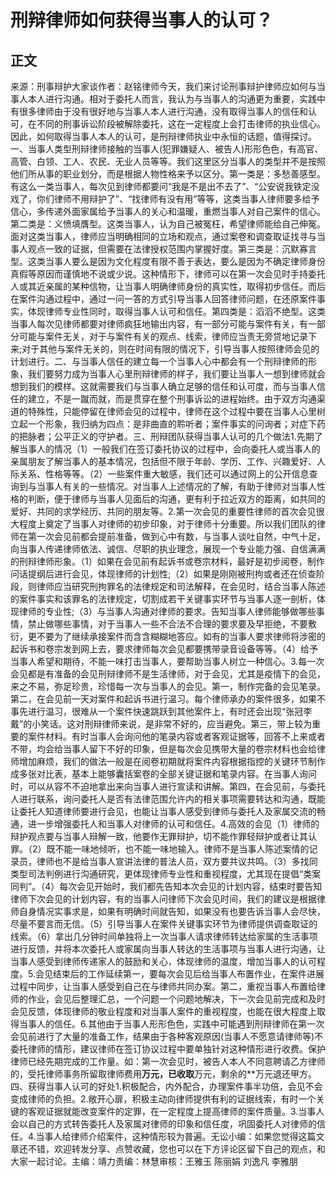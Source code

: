 # 刑辩律师如何获得当事人的认可？
## 正文
来源：刑事辩护大家谈作者：赵铭律师今天，我们来讨论刑事辩护律师应如何与当事人本人进行沟通。相对于委托人而言，我认为与当事人的沟通更为重要，实践中有很多律师由于没有很好地与当事人本人进行沟通，没有取得当事人的信任和认可，在不同的刑事诉讼阶段被解除委托，这在一定程度上会打击律师的执业信心。因此，如何取得当事人本人的认可，是刑辩律师执业中永恒的话题，值得探讨。一、当事人类型刑辩律师接触的当事人(犯罪嫌疑人、被告人)形形色色，有高官、高管、白领、工人、农民、无业人员等等。我们这里区分当事人的类型并不是按照他们所从事的职业划分，而是根据人物性格来予以区分。第一类是：多愁善感型。有这么一类当事人，每次见到律师都要问“我是不是出不去了”、“公安说我铁定没戏了，你们律师不用辩护了”、“找律师有没有用”等等，这类当事人律师要多给予信心，多传递外面家属给予当事人的关心和温暖，重燃当事人对自己案件的信心。第二类是：义愤填膺型。这类当事人，认为自己被冤枉，希望律师能给自己伸冤。面对这类当事人，律师应当明确相同的立场和观点，通过案卷和调查取证找寻与当事人观点一致的证据，但需要在法律授权范围内掌握好度。第三类是：沉默寡言型。这类当事人要么是因为文化程度有限不善于表达，要么是因为不确定律师身份真假等原因而谨慎地不说或少说。这种情形下，律师可以在第一次会见时手持委托人或其近亲属的某种信物，让当事人明确律师身份的真实性，取得初步信任。而后在案件沟通过程中，通过一问一答的方式引导当事人回答律师问题，在还原案件事实，体现律师专业性同时，取得当事人认可和信任。第四类是：滔滔不绝型。这类当事人每次见律师都要对律师疯狂地输出内容，有一部分可能与案件有关，有一部分可能与案件无关，对于与案件有关的观点、线索，律师应当责无旁贷地记录下来;对于其他与案件无关的，则在时间有限的情况下，引导当事人按照律师会见的计划进行。二、与当事人信任的建立每一个当事人心中都会有一个刑辩律师的形象，我们要努力成为当事人心里刑辩律师的样子，我们要让当事人一想到律师就会想到我们的模样。这就需要我们与当事人确立足够的信任和认可度，而与当事人信任的建立，不是一蹴而就，而是贯穿在整个刑事诉讼的进程始终。由于双方沟通渠道的特殊性，只能停留在律师会见的过程中，律师在这个过程中要在当事人心里树立起一个形象，我归纳为四点：是非曲直的聆听者；案件事实的问询者；对症下药的把脉者；公平正义的守护者。三、刑辩团队获得当事人认可的几个做法1.先期了解当事人的情况（1）一般我们在签订委托协议的过程中，会向委托人或当事人的亲属朋友了解当事人的基本情况，包括但不限于年龄、学历、工作、兴趣爱好、人际关系、性格等等。（2）一些案件重大敏感，我们还可以通过网上的公开信息查询到与当事人有关的一些情况。对当事人上述情况的了解，有助于律师对当事人性格的判断，便于律师与当事人见面后的沟通，更有利于拉近双方的距离，如共同的爱好、共同的求学经历、共同的朋友等。2.第一次会见的重要性律师的首次会见很大程度上奠定了当事人对律师的初步印象，对于律师十分重要。所以我们团队的律师在第一次会见前都会提前准备，做到心中有数，与当事人谈吐自然，中气十足，向当事人传递律师依法、诚信、尽职的执业理念，展现一个专业能力强、自信满满的刑辩律师形象。（1）如果在会见前有起诉书或卷宗材料，最好是初步阅卷，制作问话提纲后进行会见，体现律师的计划性;（2）如果是刚刚被刑拘或者还在侦查阶段，则律师应当研究刑拘罪名的法律规定和司法解释，在会见时，结合当事人陈述的案件事实和该罪名的法律规定，切割成若干关键事实环节与当事人逐一剖析，体现律师的专业性;（3）与当事人沟通对律师的要求。告知当事人律师能够做哪些事情，禁止做哪些事情，对于当事人一些不合法不合理的要求要及早拒绝，不要敷衍，更不要为了继续承接案件而含含糊糊地答应。如有的当事人要求律师将涉密的起诉书和卷宗发到网上去，要求律师每次会见都要携带录音设备等等。（4）给予当事人希望和期待，不能一味打击当事人，要帮助当事人树立一种信心。3.每一次会见都是有准备的会见刑辩律师不是生活律师，对于会见，尤其是疫情下的会见，来之不易，弥足珍贵，珍惜每一次与当事人的会见。第一，制作完备的会见笔录。第二，在会见前一天对案件和起诉书进行温习。每个律师承办的案件很多，如果不事先进行温习，很难从一个案件快速跳跃到其他案件上，有时还会出现“张冠李戴”的小笑话。这对刑辩律师来说，是非常不好的，应当避免。第三，带上较为重要的案件材料。有时当事人会询问他的笔录内容或者客观证据等，回答不上来或者不带，均会给当事人留下不好的印象，但是每次会见携带大量的卷宗材料也会给律师增加麻烦，我们的做法一般是在阅卷初期就将案件内容根据指控的关键环节制作成多张对比表，基本上能够囊括案卷的全部关键证据和笔录内容。在当事人询问时，可以从容不不迫地拿出来向当事人进行宣读和讲解。第四，在会见前，与委托人进行联系，询问委托人是否有法律范围允许内的相关事项需要转达和沟通，既能让委托人知道律师要进行会见，也能让当事人感受到律师与委托人及家属交流的畅通，进一步增强委托人和当事人对律师的认可和信任。4.高效的会见（1）律师的辩护观点要与当事人辩解一致，他要作无罪辩护，切不能作罪轻辩护或者让其认罪。（2）既不能一味地倾听，也不能一味地输入。律师不是当事人陈述案情的记录员，律师也不是给当事人宣讲法律的普法人员，双方要共议共鸣。（3）多找同类型司法判例进行沟通研究，更体现律师专业性和重视程度，尤其现在提倡“类案同判”。（4）每次会见开始时，我们都先告知本次会见的计划内容，结束时要告知律师下次会见的计划内容，有的当事人问律师下次会见时间，我们的建议是根据律师自身情况实事求是，如果有明确时间就告知，如果没有也要告诉当事人会尽快，尽量不要言而无信。（5）引导当事人在案件关键事实环节为律师提供调查取证的线索。（6）拿出几分钟时间单独将上一次当事人请求律师转达给家属的生活事项进行反馈，并将本次委托人或家属向当事人转达的生活事项与当事人进行沟通，让当事人感受到律师传递家人的鼓励和关心，体现律师的温度，增加当事人的认可程度。5.会见结束后的工作延续第一，要每次会见后给当事人布置作业，在案件进展过程中同步，让当事人感受到自己在与律师共同办案。第二，重视当事人布置给律师的作业，会见后整理汇总，一个问题一个问题地解决，下一次会见前完成和及时会见反馈，体现律师的敬业程度和对当事人案件的重视程度，也能在很大程度上取得当事人的信任。6.其他由于当事人形形色色，实践中可能遇到刑辩律师在第一次会见前进行了大量的准备工作，结果由于各种客观原因(当事人不愿意请律师等)不委托律师的情形，建议律师在签订协议过程中要单独针对这种情形进行收费。保护律师已经先期完成的工作量。如：第一次会见时，被告人本人不同意聘请乙方律师的，受托律师事务所留取律师费用**万元，已收取**万元，剩余的**万元退还甲方。四、获得当事人认可的好处1.积极配合，内外配合，办理案件事半功倍，会见不会变成律师的负担。2.敞开心扉，积极主动向律师提供有利的证据线索，有时一个关键的客观证据就能改变案件的定罪，在一定程度上提高律师的案件质量。3.当事人会以自己的方式转告委托人及家属对律师的印象和信任度，巩固委托人对律师的信任。4.当事人给律师介绍案件，这种情形较为普遍。无讼小编：如果您觉得这篇文章还不错，欢迎转发分享、点赞收藏，您也可以在下方评论区留下自己的观点，和大家一起讨论。主编：靖力责编：林慧审核：王雅玉 陈丽娟 刘逸凡 李雅朋